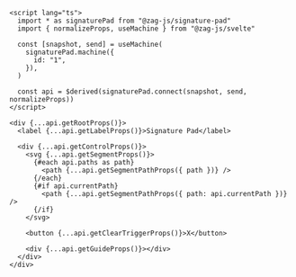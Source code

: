 ```svelte
<script lang="ts">
  import * as signaturePad from "@zag-js/signature-pad"
  import { normalizeProps, useMachine } from "@zag-js/svelte"

  const [snapshot, send] = useMachine(
    signaturePad.machine({
      id: "1",
    }),
  )

  const api = $derived(signaturePad.connect(snapshot, send, normalizeProps))
</script>

<div {...api.getRootProps()}>
  <label {...api.getLabelProps()}>Signature Pad</label>

  <div {...api.getControlProps()}>
    <svg {...api.getSegmentProps()}>
      {#each api.paths as path}
        <path {...api.getSegmentPathProps({ path })} />
      {/each}
      {#if api.currentPath}
        <path {...api.getSegmentPathProps({ path: api.currentPath })} />
      {/if}
    </svg>

    <button {...api.getClearTriggerProps()}>X</button>

    <div {...api.getGuideProps()}></div>
  </div>
</div>
```
